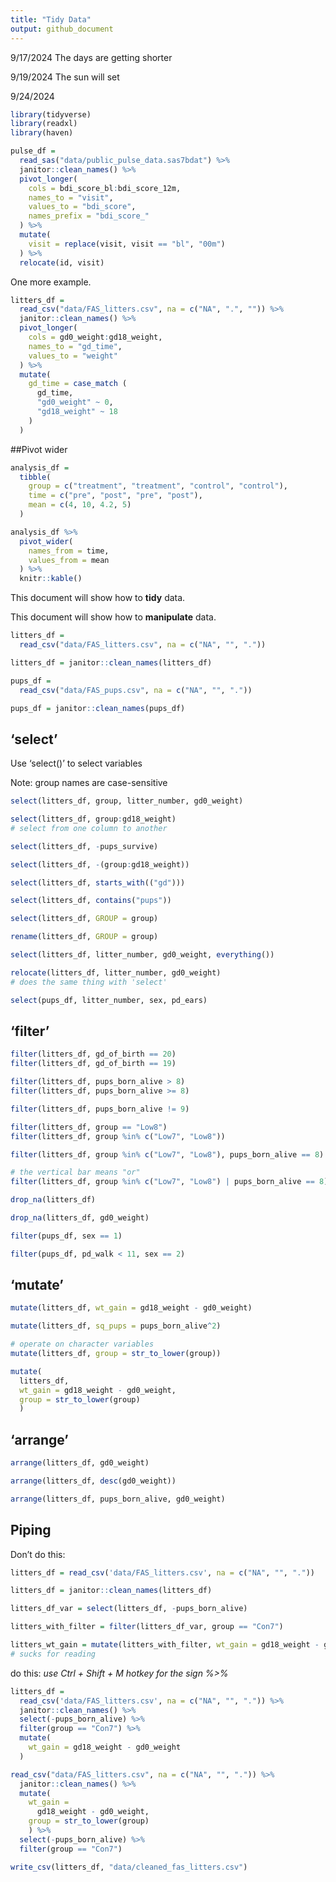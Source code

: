 ```yaml
---
title: "Tidy Data"
output: github_document
---
```


9/17/2024 The days are getting shorter

9/19/2024 The sun will set

9/24/2024 

```r
library(tidyverse)
library(readxl)
library(haven)
```

```r
pulse_df = 
  read_sas("data/public_pulse_data.sas7bdat") %>% 
  janitor::clean_names() %>% 
  pivot_longer(
    cols = bdi_score_bl:bdi_score_12m,
    names_to = "visit",
    values_to = "bdi_score",
    names_prefix = "bdi_score_"
  ) %>% 
  mutate(
    visit = replace(visit, visit == "bl", "00m")
  ) %>% 
  relocate(id, visit)
```

One more example.

```r
litters_df = 
  read_csv("data/FAS_litters.csv", na = c("NA", ".", "")) %>% 
  janitor::clean_names() %>% 
  pivot_longer(
    cols = gd0_weight:gd18_weight,
    names_to = "gd_time",
    values_to = "weight"
  ) %>% 
  mutate(
    gd_time = case_match (
      gd_time,
      "gd0_weight" ~ 0,
      "gd18_weight" ~ 18
    )
  )
```

##Pivot wider

```r
analysis_df = 
  tibble(
    group = c("treatment", "treatment", "control", "control"),
    time = c("pre", "post", "pre", "post"),
    mean = c(4, 10, 4.2, 5)
  )
```

```r
analysis_df %>% 
  pivot_wider(
    names_from = time,
    values_from = mean
  ) %>% 
  knitr::kable()
```






This document will show how to **tidy** data.



This document will show how to **manipulate** data.

```r
litters_df = 
  read_csv("data/FAS_litters.csv", na = c("NA", "", "."))

litters_df = janitor::clean_names(litters_df)

pups_df = 
  read_csv("data/FAS_pups.csv", na = c("NA", "", "."))

pups_df = janitor::clean_names(pups_df)
```

## 'select'

Use 'select()' to select variables

Note: group names are case-sensitive

```r
select(litters_df, group, litter_number, gd0_weight)
```

```r
select(litters_df, group:gd18_weight)
# select from one column to another
```

```r
select(litters_df, -pups_survive)
```

```r
select(litters_df, -(group:gd18_weight))
```

```r
select(litters_df, starts_with(("gd")))

select(litters_df, contains("pups"))
```

```r
select(litters_df, GROUP = group)

rename(litters_df, GROUP = group)

select(litters_df, litter_number, gd0_weight, everything())

relocate(litters_df, litter_number, gd0_weight)
# does the same thing with 'select'
```

```r
select(pups_df, litter_number, sex, pd_ears)
```



## 'filter'
```r
filter(litters_df, gd_of_birth == 20)
filter(litters_df, gd_of_birth == 19)
```

```r
filter(litters_df, pups_born_alive > 8)
filter(litters_df, pups_born_alive >= 8)
```

```r
filter(litters_df, pups_born_alive != 9)
```

```r
filter(litters_df, group == "Low8")
filter(litters_df, group %in% c("Low7", "Low8"))
```

```r
filter(litters_df, group %in% c("Low7", "Low8"), pups_born_alive == 8)

# the vertical bar means "or"
filter(litters_df, group %in% c("Low7", "Low8") | pups_born_alive == 8)
```

```r
drop_na(litters_df)

drop_na(litters_df, gd0_weight)
```

```r
filter(pups_df, sex == 1)

filter(pups_df, pd_walk < 11, sex == 2)
```

## 'mutate'

```r
mutate(litters_df, wt_gain = gd18_weight - gd0_weight)

mutate(litters_df, sq_pups = pups_born_alive^2)

# operate on character variables
mutate(litters_df, group = str_to_lower(group))

mutate(
  litters_df, 
  wt_gain = gd18_weight - gd0_weight,
  group = str_to_lower(group)
  )
```

## 'arrange'

```r
arrange(litters_df, gd0_weight)

arrange(litters_df, desc(gd0_weight))

arrange(litters_df, pups_born_alive, gd0_weight)
```

## Piping

Don't do this:

```r
litters_df = read_csv('data/FAS_litters.csv', na = c("NA", "", "."))

litters_df = janitor::clean_names(litters_df)

litters_df_var = select(litters_df, -pups_born_alive)

litters_with_filter = filter(litters_df_var, group == "Con7")

litters_wt_gain = mutate(litters_with_filter, wt_gain = gd18_weight - gd0_weight)
# sucks for reading
```

do this:
*use Ctrl + Shift + M hotkey for the sign %>% *
```r
litters_df = 
  read_csv('data/FAS_litters.csv', na = c("NA", "", ".")) %>% 
  janitor::clean_names() %>% 
  select(-pups_born_alive) %>% 
  filter(group == "Con7") %>% 
  mutate(
    wt_gain = gd18_weight - gd0_weight
  )
```

```r
read_csv("data/FAS_litters.csv", na = c("NA", "", ".")) %>% 
  janitor::clean_names() %>% 
  mutate(
    wt_gain = 
      gd18_weight - gd0_weight,
    group = str_to_lower(group)
    ) %>% 
  select(-pups_born_alive) %>% 
  filter(group == "Con7")

write_csv(litters_df, "data/cleaned_fas_litters.csv")
```



